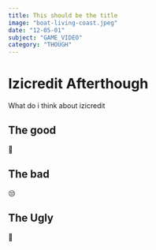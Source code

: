 ```yaml
---
title: This should be the title
image: "boat-living-coast.jpeg"
date: "12-05-01"
subject: "GAME_VIDEO"
category: "THOUGH"
---
```


# Izicredit Afterthough

What do i think about izicredit

## The good

🥹

## The bad

😒

## The Ugly

🤯
